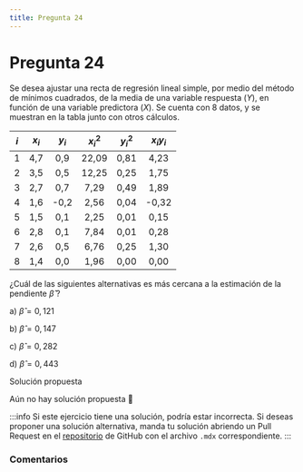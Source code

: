 ```yaml
---
title: Pregunta 24
---
```



# Pregunta 24

Se desea ajustar una recta de regresión lineal simple, por medio del método de mínimos cuadrados, de la media de una variable respuesta $(Y)$, en función de una variable predictora $(X)$. Se cuenta con 8 datos, y se muestran en la tabla junto con otros cálculos.

| $i$ | $x_i$ | $y_i$ | $x_i^2$ | $y_i^2$ | $x_i y_i$ |
| :---: | :---: | :---: | :---: | :---: | :---: |
| 1 | 4,7 | 0,9 | 22,09 | 0,81 | 4,23 |
| 2 | 3,5 | 0,5 | 12,25 | 0,25 | 1,75 |
| 3 | 2,7 | 0,7 | 7,29 | 0,49 | 1,89 |
| 4 | 1,6 | -0,2 | 2,56 | 0,04 | -0,32 |
| 5 | 1,5 | 0,1 | 2,25 | 0,01 | 0,15 |
| 6 | 2,8 | 0,1 | 7,84 | 0,01 | 0,28 |
| 7 | 2,6 | 0,5 | 6,76 | 0,25 | 1,30 |
| 8 | 1,4 | 0,0 | 1,96 | 0,00 | 0,00 |

¿Cuál de las siguientes alternativas es más cercana a la estimación de la pendiente $\hat{\beta}$ ?

a) $\hat{\beta}=0,121$

b) $\hat{\beta}=0,147$

c) $\hat{\beta}=0,282$

d) $\hat{\beta}=0,443$

<MDXDetails>
<summary>Solución propuesta</summary>

Aún no hay solución propuesta 🥲

:::info 
Si este ejercicio tiene una solución, podría estar incorrecta. Si deseas proponer una solución alternativa, manda tu solución abriendo
un Pull Request en el [repositorio](https://github.com/crow-rojas/apuntes-fundamentals/pulls) de GitHub con el archivo
`.mdx` correspondiente. 
:::

</MDXDetails>

### Comentarios

<Disqus
  url="https://crow-rojas.github.io/apuntes-fundamentals/docs/mathematics/probability-and-statistics/exercises/2017-2/p24"
  identifier="docs/mathematics/probability-and-statistics/exercises/2017-2/p24"
  title="2017-2 Probabilidades y Estadística - Pregunta 24"
/>
